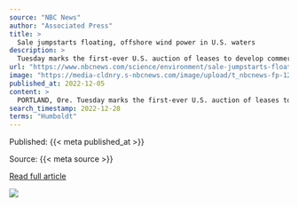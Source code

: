 ```yaml
---
source: "NBC News"
author: "Associated Press"
title: >
  Sale jumpstarts floating, offshore wind power in U.S. waters
description: >
  Tuesday marks the first-ever U.S. auction of leases to develop commercial-scale floating wind farms, in the deep waters off the West Coast.
url: "https://www.nbcnews.com/science/environment/sale-jumpstarts-floating-offshore-wind-power-us-waters-rcna60230"
image: "https://media-cldnry.s-nbcnews.com/image/upload/t_nbcnews-fp-1200-630,f_auto,q_auto:best/rockcms/2022-12/221205-block-island-rhode-island-coast-wind-farm-turbines-ac-437p-a3c3bb.jpg"
published_at: 2022-12-05
content: >
  PORTLAND, Ore. Tuesday marks the first-ever U.S. auction of leases to develop commercial-scale floating wind farms, in the deep waters off the West Coast.  The live, online auction for the five lease… [+7020 chars]
search_timestamp: 2022-12-28
terms: "Humboldt"
---
```



Published: {{< meta published_at >}}


Source: {{< meta source >}}


[Read full article]({{< meta url >}}){target='_blank'}



![](`r rmarkdown::metadata$image[1]`)
